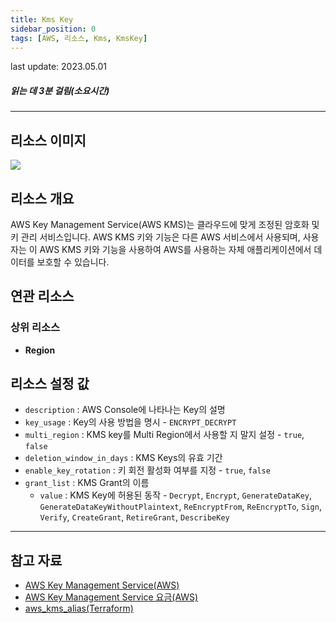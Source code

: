 ```yaml
---
title: Kms Key
sidebar_position: 0
tags: [AWS, 리소스, Kms, KmsKey]
---
```



<span className="theme-doc-version-badge badge badge--secondary">
    last update: 2023.05.01
</span>

##### 읽는 데 3분 걸림(소요시간)

---

## 리소스 이미지

<img src={icon} />

## 리소스 개요

AWS Key Management Service(AWS KMS)는 클라우드에 맞게 조정된 암호화 및 키 관리 서비스입니다. AWS KMS 키와 기능은 다른 AWS 서비스에서 사용되며, 사용자는 이 AWS KMS 키와 기능을 사용하여 AWS를 사용하는 자체 애플리케이션에서 데이터를 보호할 수 있습니다.

## 연관 리소스

### 상위 리소스

-   **Region**

## 리소스 설정 값

-   `description` : AWS Console에 나타나는 Key의 설명
-   `key_usage` : Key의 사용 방법을 명시 - `ENCRYPT_DECRYPT`
-   `multi_region` : KMS key를 Multi Region에서 사용할 지 말지 설정 - `true`, `false`
-   `deletion_window_in_days` : KMS Keys의 유효 기간
-   `enable_key_rotation` : 키 회전 활성화 여부를 지정 - `true`, `false`
-   `grant_list` : KMS Grant의 이름
    -   `value` : KMS Key에 허용된 동작 - `Decrypt`, `Encrypt`, `GenerateDataKey`, `GenerateDataKeyWithoutPlaintext`, `ReEncryptFrom`, `ReEncryptTo`, `Sign`, `Verify`, `CreateGrant`, `RetireGrant`, `DescribeKey`

---

## 참고 자료

-   [AWS Key Management Service(AWS)](https://docs.aws.amazon.com/ko_kr/kms/latest/developerguide/overview.html)
-   [AWS Key Management Service 요금(AWS)](https://aws.amazon.com/ko/kms/pricing/?nc1=h_ls)
-   [aws_kms_alias(Terraform)](https://registry.terraform.io/providers/hashicorp/aws/latest/docs/resources/kms_alias)
